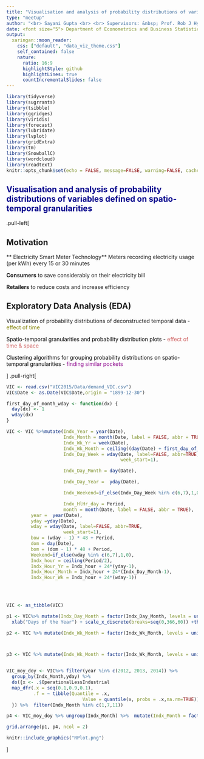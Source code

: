 ```yaml
---
title: "Visualisation and analysis of probability distributions of variables defined on  spatio-temporal granularities"
type: "meetup"
author: "<br> Sayani Gupta <br> <br> Supervisors: &nbsp; Prof. Rob J Hyndman &nbsp; &nbsp; Prof. Dianne Cook &nbsp; &nbsp; Dr. Peter Toscas"
date: <font size="5"> Department of Econometrics and Business Statistics <br> February 28, 2019
output:
  xaringan::moon_reader:
    css: ["default", "data_viz_theme.css"]
    self_contained: false
    nature:
      ratio: 16:9
      highlightStyle: github
      highlightLines: true
      countIncrementalSlides: false
---
```


```r
library(tidyverse)
library(sugrrants)
library(tsibble)
library(ggridges)
library(viridis)
library(forecast)
library(lubridate)
library(lvplot)
library(gridExtra)
library(tm)
library(SnowballC)
library(wordcloud)
library(readtext)
knitr::opts_chunk$set(echo = FALSE, message=FALSE, warning=FALSE, cache=TRUE, dev.args=list(bg=grey(0.9), pointsize=8))
```


## <span style="color: DarkBlue"> Visualisation and analysis of probability distributions of variables defined on  spatio-temporal granularities

.pull-left[


## Motivation 

** Electricity Smart Meter Technology** Meters recording electricity usage (per kWh) every 15 or 30 minutes

**Consumers** to save considerably on their electricity bill 

**Retailers** to reduce costs and increase efficiency

## Exploratory Data Analysis (EDA)

Visualization of probability distributions of deconstructed temporal data - <span style="color: #808000"> effect of time

<span style="color: Black"> Spatio-temporal granularities and probability distribution plots -  <span style="color: IndianRed"> effect of time & space

<span style="color: Black"> Clustering algorithms for grouping probability distributions on spatio-temporal granularities - <span style="color: DarkMagenta"> finding similar pockets

]
.pull-right[

```r

VIC <- read.csv("VIC2015/Data/demand_VIC.csv")
VIC$Date <- as.Date(VIC$Date,origin = "1899-12-30")

first_day_of_month_wday <- function(dx) {
  day(dx) <- 1
  wday(dx)
}

VIC <- VIC %>%mutate(Indx_Year = year(Date),
                     Indx_Month = month(Date, label = FALSE, abbr = TRUE),
                     Indx_Wk_Yr = week(Date),
                     Indx_Wk_Month = ceiling((day(Date) + first_day_of_month_wday(Date) - 1) / 7),
                     Indx_Day_Week = wday(Date, label=FALSE, abbr=TRUE,
                                          week_start=1),

                     Indx_Day_Month = day(Date),

                     Indx_Day_Year =  yday(Date),

                     Indx_Weekend=if_else(Indx_Day_Week %in% c(6,7),1,0),

                     Indx_HlHr_day = Period,
                     month = month(Date, label = FALSE, abbr = TRUE),
         year =  year(Date),
         yday =yday(Date),
         wday = wday(Date, label=FALSE, abbr=TRUE,
                     week_start=1),
         bow = (wday - 1) * 48 + Period,
         dom = day(Date),
         bom = (dom - 1) * 48 + Period,
         Weekend=if_else(wday %in% c(6,7),1,0),
         Indx_hour = ceiling(Period/2),
         Indx_Hour_Yr = Indx_hour + 24*(yday-1),
         Indx_Hour_Month = Indx_hour + 24*(Indx_Day_Month-1),
         Indx_Hour_Wk = Indx_hour + 24*(wday-1))
         
         


VIC <- as_tibble(VIC)
```

```r


p1 <- VIC%>% mutate(Indx_Day_Month = factor(Indx_Day_Month, levels = unique(Indx_Day_Month), labels = sprintf("Day %s", seq(1:31)))) %>%  filter(year %in% c(2012, 2013, 2014),Indx_Day_Month %in% c("Day 1","Day 15","Day 29","Day 31"))%>% ggplot(aes(yday,OperationalLessIndustrial,group = yday)) + geom_boxplot(width=10)+ facet_wrap(~Indx_Day_Month) + ylab("Electricity Demand [KWh]") +
  xlab("Days of the Year") + scale_x_discrete(breaks=seq(0,366,60)) +theme(legend.position = "bottom",strip.text = element_text(size = 10, margin = margin()))

p2 <- VIC %>% mutate(Indx_Wk_Month = factor(Indx_Wk_Month, levels = unique(Indx_Wk_Month), labels = c("Week 1","Week 2", "Week 3","Week 4", "Week 5","Week 6"))) %>% filter(year %in% c(2012, 2013, 2014),Indx_Wk_Month %in% c("Week 1",VIC,"Week 4"))%>% ggplot(aes(as.factor(Indx_Day_Month),OperationalLessIndustrial)) + geom_violin(alpha = 0.03)+ facet_wrap(~Indx_Wk_Month,nrow=3, labeller = labeller(xfacet = c(`1` = "Week 1", `2` = "Week 2",`4` = "Week 4"))) +  ylab("") + xlab("Days of the Month") + theme(legend.position = "bottom",strip.text = element_text(size = 7, margin = margin())) + scale_x_discrete(breaks=seq(0,31,5))+ scale_y_continuous(breaks = seq(2000,9000,2000))+ ggtitle("(b) Violin plot")



p3 <- VIC %>% mutate(Indx_Wk_Month = factor(Indx_Wk_Month, levels = unique(Indx_Wk_Month), labels = c("Week 1","Week 2", "Week 3","Week 4", "Week 5","Week 6"))) %>% dplyr:::filter(year %in% c(2012, 2013, 2014),Indx_Wk_Month %in% c("Week 1","Week 2","Week 5"),Indx_Wk_Yr <20)%>% ggplot(aes(x=OperationalLessIndustrial,y=as.factor(Indx_Wk_Yr),group=Indx_Wk_Yr)) + geom_density_ridges2() +facet_wrap(~Indx_Wk_Month) + xlab("Electricity Demand [KWh]") + ylab("Weeks of the Year") + scale_x_continuous(breaks = seq(2000,10000,3000)) + theme(legend.position = "bottom",strip.text = element_text(size = 7, margin = margin())) + ggtitle("(c) Ridge plot")


VIC_moy_doy <- VIC%>% filter(year %in% c(2012, 2013, 2014)) %>%
  group_by(Indx_Month,yday) %>%
  do({x <- .$OperationalLessIndustrial
  map_dfr(.x = seq(0.1,0.9,0.1),
          .f = ~ tibble(Quantile = .x,
                            Value = quantile(x, probs = .x,na.rm=TRUE)))
  }) %>%  filter(Indx_Month %in% c(1,7,11))

p4 <- VIC_moy_doy %>% ungroup(Indx_Month) %>%  mutate(Indx_Month = factor(Indx_Month, levels = unique(Indx_Month), labels = c("Month 1","Month 7", "Month 11"))) %>% ggplot(aes(x=yday,y=Value,col=as.factor(Quantile),group=yday)) + geom_line() + facet_wrap(~Indx_Month)+ scale_x_continuous(breaks=seq(1, 336, 120)) + ylab("")  + xlab("Day of the Year") + theme(legend.position = "none",strip.text = element_text(size = 10, margin = margin())) 

grid.arrange(p1, p4, ncol = 2)
```
```r
knitr::include_graphics("RPlot.png")
```
]

